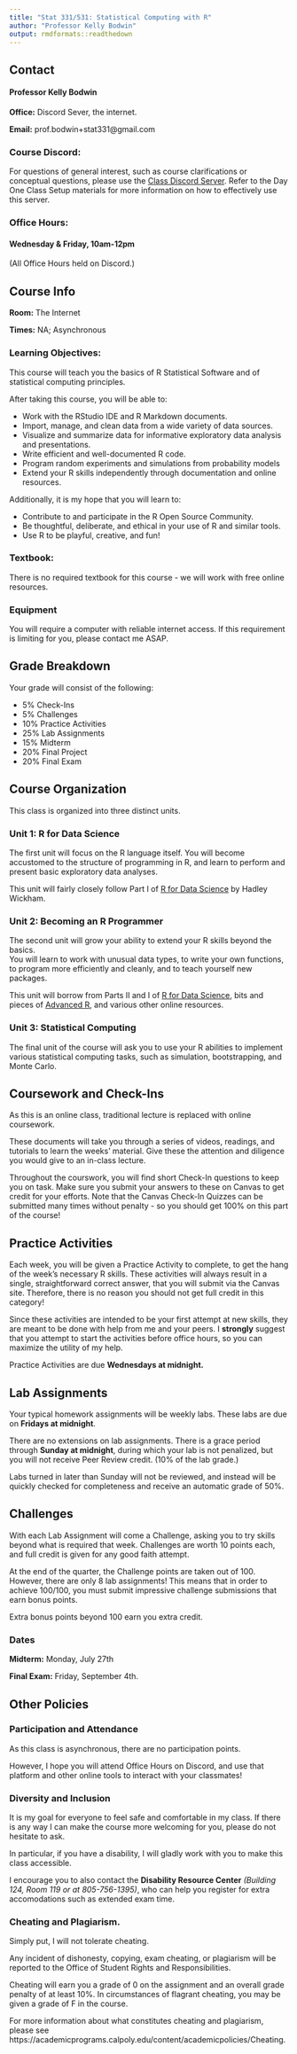 ```yaml
---
title: "Stat 331/531: Statistical Computing with R"
author: "Professor Kelly Bodwin"
output: rmdformats::readthedown
---
```

## Contact

#### Professor Kelly Bodwin

**Office:** Discord Sever, the internet.

**Email:** prof.bodwin+stat331@gmail.com


### Course Discord:

For questions of general interest, such as course clarifications or conceptual questions, please use the [Class Discord Server](https://discord.gg/UbXwkxQ).  Refer to the Day One Class Setup
materials for more information on how to effectively use this server.


### Office Hours:

#### Wednesday & Friday, 10am-12pm

(All Office Hours held on Discord.)


## Course Info

**Room:** The Internet

**Times:** NA; Asynchronous

### Learning Objectives:

This course will teach you the basics of R Statistical Software and of statistical computing principles.

After taking this course, you will be able to:

* Work with the RStudio IDE and R Markdown documents.
* Import, manage, and clean data from a wide variety of data sources.
* Visualize and summarize data for informative exploratory data analysis and presentations.
* Write efficient and well-documented R code.
* Program random experiments and simulations from probability models
* Extend your R skills independently through documentation and online resources.

Additionally, it is my hope that you will learn to:

* Contribute to and participate in the R Open Source Community.
* Be thoughtful, deliberate, and ethical in your use of R and similar tools.
* Use R to be playful, creative, and fun!



### Textbook:

There is no required textbook for this course - we will work with free online resources.  

### Equipment

You will require a computer with reliable internet access.  If this requirement
is limiting for you, please contact me ASAP.


## Grade Breakdown

Your grade will consist of the following:

- 5% Check-Ins
- 5% Challenges
- 10% Practice Activities
- 25% Lab Assignments
- 15% Midterm
- 20% Final Project
- 20% Final Exam

## Course Organization

This class is organized into three distinct units.

### Unit 1:  R for Data Science

The first unit will focus on the R language itself.  You will become accustomed to the structure of programming in R, and learn to perform and present basic exploratory data analyses.  

This unit will fairly closely follow Part I of [R for Data Science](https://r4ds.had.co.nz/) by Hadley Wickham.


### Unit 2: Becoming an R Programmer

The second unit will grow your ability to extend your R skills beyond the basics.  
You will learn to work with unusual data types, to write your own functions, to 
program more efficiently and cleanly, and to teach yourself new packages.

This unit will borrow from Parts II and I of [R for Data Science](https://r4ds.had.co.nz/), 
bits and pieces of [Advanced R](https://adv-r.hadley.nz/), and various other online resources.


### Unit 3: Statistical Computing

The final unit of the course will ask you to use your R abilities to implement 
various statistical computing tasks, such as simulation, bootstrapping, and Monte Carlo.  

## Coursework and Check-Ins

As this is an online class, traditional lecture is replaced with online coursework.

These documents will take you through a series of videos, readings, and tutorials
to learn the weeks' material.  Give these the attention and diligence you would
give to an in-class lecture.

Throughout the courswork, you will find short Check-In questions to keep you on 
task.  Make sure you submit your answers to these on Canvas to get credit for
your efforts.  Note that the Canvas Check-In Quizzes can be submitted many times
without penalty - so you should get 100% on this part of the course!



## Practice Activities

Each week, you will be given a Practice Activity to complete, to get the hang of 
the week's necessary R skills.  These activities will always result in a single, 
straightforward correct answer, that you will submit via the Canvas site.  Therefore, 
there is no reason you should not get full credit in this category!

Since these activities are intended to be your first attempt at new skills, they 
are meant to be done with help from me and your peers. I **strongly** suggest that 
you attempt to start the activities before office hours, so you can maximize the 
utility of my help.

Practice Activities are due **Wednesdays at midnight.**


## Lab Assignments

Your typical homework assignments will be weekly labs.  These labs are due on **Fridays at midnight**.  

There are no extensions on lab assignments.  There is a grace period through 
**Sunday at midnight**, during which your lab is not penalized, but you will
not receive Peer Review credit. (10% of the lab grade.)

Labs turned in later than Sunday will not be reviewed, and instead will be quickly
checked for completeness and receive an automatic grade of 50%.

## Challenges

With each Lab Assignment will come a Challenge, asking you to try skills beyond
what is required that week.  Challenges are worth 10 points each, and full credit
is given for any good faith attempt.

At the end of the quarter, the Challenge points are taken out of 100.  However,
there are only 8 lab assignments!  This means that in order to achieve 100/100,
you must submit impressive challenge submissions that earn bonus points.

Extra bonus points beyond 100 earn you extra credit.


### Dates

**Midterm:** Monday, July 27th

**Final Exam:** Friday, September 4th.


## Other Policies

### Participation and Attendance

As this class is asynchronous, there are no participation points.

However, I hope you will attend Office Hours on Discord, and use that platform
and other online tools to interact with your classmates!


### Diversity and Inclusion

It is my goal for everyone to feel safe and comfortable in my class. If there is any way
I can make the course more welcoming for you, please do not hesitate to ask.

In particular, if you have a disability, I will gladly work with you to make this class accessible.

I encourage you to also contact the **Disability Resource Center** *(Building 124, Room 119
or at 805-756-1395)*, who can help you register for extra accomodations such as extended
exam time.

### Cheating and Plagiarism.

Simply put, I will not tolerate cheating. 

Any incident of dishonesty, copying, exam cheating, or plagiarism will be reported to the Office of Student Rights and Responsibilities.

Cheating will earn you a grade of 0 on the assignment and an overall grade penalty of at least 10%.
In circumstances of flagrant cheating, you may be given a grade of F in the course.

For more information about what constitutes cheating and plagiarism, please see
https://academicprograms.calpoly.edu/content/academicpolicies/Cheating.